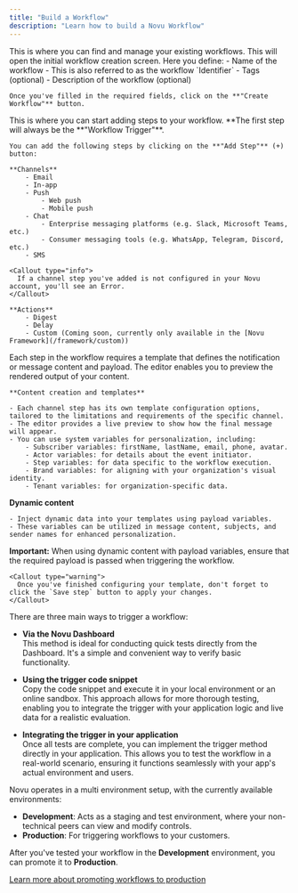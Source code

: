```yaml
---
title: "Build a Workflow"
description: "Learn how to build a Novu Workflow"
---
```




<Steps>
  <Step title="Navigate to the workflows tab in the Novu Dashboard">
    This is where you can find and manage your existing workflows.
  </Step>
  <Step title="Click on the **'Create Workflow button'**">
    This will open the initial workflow creation screen.
    Here you define:
    - Name of the workflow
        - This is also referred to as the workflow `Identifier`
    - Tags (optional)
    - Description of the workflow (optional)

    Once you've filled in the required fields, click on the **"Create Workflow"** button.
  </Step>
  <Step title="Add a workflow step">
    This is where you can start adding steps to your workflow. **The first step will always be the **"Workflow Trigger"**.

    You can add the following steps by clicking on the **"Add Step"** (+) button:

    **Channels**
        - Email
        - In-app
        - Push 
            - Web push
            - Mobile push
        - Chat
            - Enterprise messaging platforms (e.g. Slack, Microsoft Teams, etc.)
            - Consumer messaging tools (e.g. WhatsApp, Telegram, Discord, etc.)
        - SMS

    <Callout type="info">
      If a channel step you've added is not configured in your Novu account, you'll see an Error.
    </Callout>

    **Actions**
        - Digest
        - Delay
        - Custom (Coming soon, currently only available in the [Novu Framework](/framework/custom))
  </Step>
    <Step title="Configure a template">
    Each step in the workflow requires a template that defines the notification or message content and payload. The editor enables you to preview the rendered output of your content.
    
    **Content creation and templates**

    - Each channel step has its own template configuration options, tailored to the limitations and requirements of the specific channel.
    - The editor provides a live preview to show how the final message will appear.
    - You can use system variables for personalization, including:
        - Subscriber variables: firstName, lastName, email, phone, avatar.
        - Actor variables: for details about the event initiator.
        - Step variables: for data specific to the workflow execution.
        - Brand variables: for aligning with your organization's visual identity.
        - Tenant variables: for organization-specific data.

**Dynamic content**

    - Inject dynamic data into your templates using payload variables.
    - These variables can be utilized in message content, subjects, and sender names for enhanced personalization.

**Important:** When using dynamic content with payload variables, ensure that the required payload is passed when triggering the workflow.
    
    <Callout type="warning">
      Once you've finished configuring your template, don't forget to click the `Save step` button to apply your changes.
    </Callout>
  </Step>
  
<Step title="Trigger the workflow">
  There are three main ways to trigger a workflow:

  - **Via the Novu Dashboard**  
      This method is ideal for conducting quick tests directly from the Dashboard. It's a simple and convenient way to verify basic functionality.

  - **Using the trigger code snippet**  
    Copy the code snippet and execute it in your local environment or an online sandbox. This approach allows for more thorough testing, enabling you to integrate the trigger with your application logic and live data for a realistic evaluation.

  - **Integrating the trigger in your application**  
    Once all tests are complete, you can implement the trigger method directly in your application. This allows you to test the workflow in a real-world scenario, ensuring it functions seamlessly with your app's actual environment and users.
</Step>

<Step title="Promote a workflow to the production environment">
Novu operates in a multi environment setup, with the currently available environments:

- **Development**: Acts as a staging and test environment, where your non-technical peers can view and modify controls.
- **Production**: For triggering workflows to your customers.

After you've tested your workflow in the **Development** environment, you can promote it to **Production**.

[Learn more about promoting workflows to production](/framework/deployment/production)
</Step>
</Steps>
